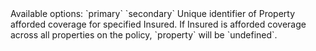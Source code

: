 <ResponseField name="firstName" type="string" required />

<ResponseField name="lastName" type="string" required />

<ResponseField name="type" type="string">
  Available options: `primary` `secondary`
</ResponseField>

<ResponseField name="dateOfBirthYear" type="string or null" />

<ResponseField name="licenseNo" type="string or null" />

<ResponseField name="licenseState" type="string or null" />

<ResponseField name="licenseStatus" type="string or null" />

<ResponseField name="dateOfBirth" type="string or null" />

<ResponseField name="property" type="string or null (optional)">
  Unique identifier of Property afforded coverage for specified Insured. If
  Insured is afforded coverage across all properties on the policy, `property`
  will be `undefined`.
</ResponseField>
